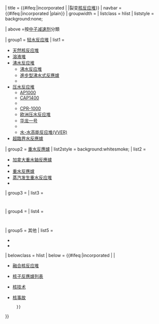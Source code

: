 {{Navbox
| name = Nuclear fission reactors
| state = {{{state|}}}
| border = {{#ifeq:{{{1|}}}|incorporated |child}}
| title = {{#ifeq:{{{1|}}}|incorporated |{{smaller|[[核反应堆]]}} |裂变[[核反应堆]]}}
| navbar = {{#ifeq:{{{1|}}}|incorporated |plain}}
| groupwidth = {{{groupwidth|}}}
| listclass = hlist
| liststyle = background:none;

| above =按[[中子减速剂]]分類

| group1 = [[轻水反应堆]]
| list1 =
* [[天然核反应堆]]
* [[溶液堆]]
* [[沸水反应堆]]
** [[沸水反应堆]]
** [[進步型沸水式反應爐]]
** {{link-en|ESBWR|Economic Simplified Boiling Water Reactor|}}
* [[压水反应堆]]
** [[AP1000]]
** [[CAP1400]]
** {{link-en|APR-1400|APR-1400|}}
** [[CPR-1000]]
** [[欧洲压水反应堆]]
** [[华龙一号]]
** {{link-en|OPR-1000|OPR-1000}}
** [[水-水高能反应堆|水-水高能反应堆(VVER)]]
* [[超臨界水反應爐]]

| group2 = [[重水反應爐]]
| list2style = background:whitesmoke;
| list2 =
* [[加拿大重水鈾反應爐]]
* {{link-en|Advanced (AHWR)|Advanced heavy-water reactor|}}
* [[重水反應爐]]
* [[蒸汽发生重水反应堆]]
* {{link-en|WR-1|WR-1|}}

| group3 = {{longitem|[[石墨慢化反应堆]]&#8202;<br/>{{smaller|{{nobold|以[[冷卻劑]]分類}}}}}}
| list3 =
   {{Navbox |child |groupstyle=font-weight:normal; |evenodd=swap
    | group1 = 水冷却
    | list1 =
       {{Navbox |child |groupwidth=2.5em |groupstyle=font-weight:normal;
        | group1 = [[水的性質]]
        | list1 =
* [[压力管式石墨慢化沸水反应炉]]
* {{link-en|EGP-6|EGP-6|}}
       }}
    | group2 = {{link-en|气冷反应堆|Gas-cooled reactor|气冷却}}
    | list2 =
       {{Navbox |child |groupwidth=2.5em |groupstyle=font-weight:normal; |evenodd=swap
        | group1 = [[二氧化碳]]
        | list1 =
* {{link-en|''Uranium Naturel Graphite Gaz'' (UNGG)|UNGG reactor|}}
* [[鎂諾克斯反應爐|鎂諾克斯反應爐(Magnox)]]
* {{link-en|Advanced gas-cooled (AGR)|Advanced gas-cooled reactor|}}
        | group2 = [[氦]]
        | list2 = 
* {{link-en|Ultra-high-temperature experiment (UHTREX)|UHTREX|}}
* [[球床反應堆]] ([[10兆瓦高温气冷实验堆]])
* {{link-en|Gas-turbine modular-helium (GTMHR)|Gas turbine modular helium reactor|}}
* {{link-en|Very-high-temperature (VHTR)|Very-high-temperature reactor|}}
       }}
    | group3 = [[熔盐堆]]
    | list3 =
       {{Navbox |child |groupwidth=2.5em |groupstyle=font-weight:normal; |evenodd=swap
        | group1 = [[FLiBe]]
        | list1 =
* {{link-en|Fuji MSR|Fuji Molten Salt Reactor|}}
* {{link-en|Liquid-fluoride thorium reactor (LFTR)|Liquid fluoride thorium reactor|}}
* {{link-en|Molten-Salt Reactor Experiment (MSRE)|Molten-Salt Reactor Experiment|}}
* {{link-en|Integral Molten Salt Reactor (IMSR)|IMSR|}}
      }}
   }}

| group4 = {{longitem|无<br/>{{nobold|([[快中子反應爐|快中子]])}}}}
| list4 =
   {{Navbox |child |groupstyle=font-weight:normal;
    | list1 =
* [[快中子增殖反应堆]]
* {{link-en|Integral (IFR)|Integral fast reactor|}}
* {{link-en|Liquid-metal-cooled (LMFR)|Liquid metal cooled reactor|}}
* [[小型密封便携式自控反应堆]]
* [[行波反应堆]]
* {{link-en|Energy Multiplier Module (EM2)|Energy Multiplier Module|}}
* {{link-en|Reduced-moderation (RMWR)|Reduced moderation water reactor|}}
* {{link-en|Fast Breeder Test Reactor (FBTR)|Fast Breeder Test Reactor|}}
* [[加速器驱动次临界反应堆]]
    | group2 = [[第四代反應堆]]
    | list2 =
* [[钠冷快中子反应堆]]
** {{link-en|BN-600|BN-600 reactor|}}
** {{link-en|BN-800|BN-800 reactor|}}
** {{link-en|BN-1200|BN-1200 reactor|}}
** {{link-en|PFBR|Prototype Fast Breeder Reactor|}}
** [[中国实验快堆]]
* {{link-en|Lead (LFR)|Lead-cooled fast reactor|}}
* [[气冷快中子反应堆]]

   }}

| group5 = 其他
| list5 =
* {{link-en|Organically moderated and cooled reactor|Organically moderated and cooled reactor|}}
* {{link-en|Aircraft Reactor Experiment|Aircraft Nuclear Propulsion|}}

| belowclass = hlist
| below = {{#ifeq:{{{1|}}}|incorporated | |
* {{icon|Template}} [[Template:Nuclear fusion reactors|融合核反应堆]]
* {{icon|List}} [[核子反應爐列表]]
* {{icon|Template}} [[Template:核技术|核技术]]
* {{icon|Template}} [[Template:核事故|核事故]]
      }}

}}<noinclude>
{{Documentation
 | content =
{{Collapsible option}}

== See also ==
* [[Template:核技术]]

[[Category:核技术模板]]
}}</noinclude>